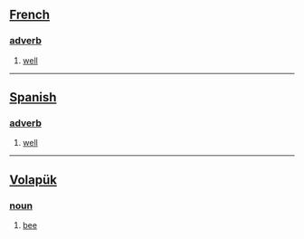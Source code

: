 == [[French]] ==
=== [[adverb]] ===
# [[well]]

----

== [[Spanish]] ==
=== [[adverb]] ===
# [[well]]

----

== [[Volapük]] == 
=== [[noun]] === 
# [[bee]]